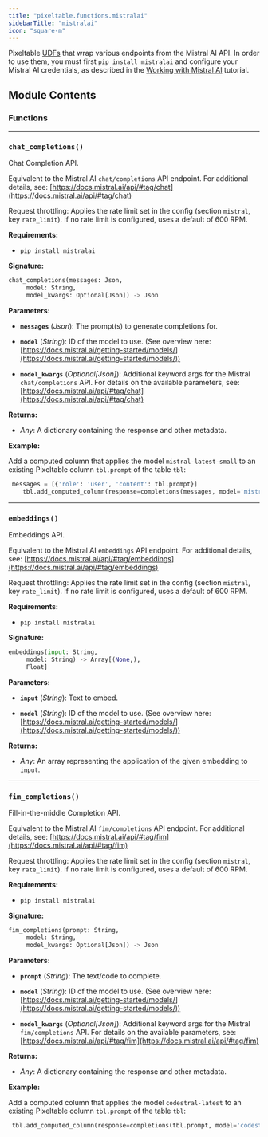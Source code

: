 ```yaml
---
title: "pixeltable.functions.mistralai"
sidebarTitle: "mistralai"
icon: "square-m"
---
```


Pixeltable [UDFs](https://pixeltable.readme.io/docs/user-defined-functions-udfs) that wrap various endpoints from the Mistral AI API. In order to use them, you must first `pip install mistralai` and configure your Mistral AI credentials, as described in the [Working with Mistral AI](https://pixeltable.readme.io/docs/working-with-mistralai) tutorial.


## Module Contents

### Functions


---

### `chat_completions()`

Chat Completion API.


Equivalent to the Mistral AI `chat/completions` API endpoint. For additional details, see: [https://docs.mistral.ai/api/#tag/chat](https://docs.mistral.ai/api/#tag/chat)

Request throttling: Applies the rate limit set in the config (section `mistral`, key `rate_limit`). If no rate limit is configured, uses a default of 600 RPM.

**Requirements:**

- `pip install mistralai`


**Signature:**

```python
chat_completions(messages: Json,
     model: String,
     model_kwargs: Optional[Json]) -> Json
```

**Parameters:**

- **`messages`** (*Json*): The prompt(s) to generate completions for.

- **`model`** (*String*): ID of the model to use. (See overview here: [https://docs.mistral.ai/getting-started/models/](https://docs.mistral.ai/getting-started/models/))

- **`model_kwargs`** (*Optional[Json]*): Additional keyword args for the Mistral `chat/completions` API. For details on the available parameters, see: [https://docs.mistral.ai/api/#tag/chat](https://docs.mistral.ai/api/#tag/chat)


**Returns:**

- *Any*: A dictionary containing the response and other metadata.



**Example:**

<Tip>

Add a computed column that applies the model `mistral-latest-small`
to an existing Pixeltable column `tbl.prompt` of the table `tbl`:
```python
 messages = [{'role': 'user', 'content': tbl.prompt}]
    tbl.add_computed_column(response=completions(messages, model='mistral-latest-small'))
```

</Tip>


---

### `embeddings()`

Embeddings API.


Equivalent to the Mistral AI `embeddings` API endpoint. For additional details, see: [https://docs.mistral.ai/api/#tag/embeddings](https://docs.mistral.ai/api/#tag/embeddings)

Request throttling: Applies the rate limit set in the config (section `mistral`, key `rate_limit`). If no rate limit is configured, uses a default of 600 RPM.

**Requirements:**

- `pip install mistralai`


**Signature:**

```python
embeddings(input: String,
     model: String) -> Array[(None,),
     Float]
```

**Parameters:**

- **`input`** (*String*): Text to embed.

- **`model`** (*String*): ID of the model to use. (See overview here: [https://docs.mistral.ai/getting-started/models/](https://docs.mistral.ai/getting-started/models/))


**Returns:**

- *Any*: An array representing the application of the given embedding to `input`.



---

### `fim_completions()`

Fill-in-the-middle Completion API.


Equivalent to the Mistral AI `fim/completions` API endpoint. For additional details, see: [https://docs.mistral.ai/api/#tag/fim](https://docs.mistral.ai/api/#tag/fim)

Request throttling: Applies the rate limit set in the config (section `mistral`, key `rate_limit`). If no rate limit is configured, uses a default of 600 RPM.

**Requirements:**

- `pip install mistralai`


**Signature:**

```python
fim_completions(prompt: String,
     model: String,
     model_kwargs: Optional[Json]) -> Json
```

**Parameters:**

- **`prompt`** (*String*): The text/code to complete.

- **`model`** (*String*): ID of the model to use. (See overview here: [https://docs.mistral.ai/getting-started/models/](https://docs.mistral.ai/getting-started/models/))

- **`model_kwargs`** (*Optional[Json]*): Additional keyword args for the Mistral `fim/completions` API. For details on the available parameters, see: [https://docs.mistral.ai/api/#tag/fim](https://docs.mistral.ai/api/#tag/fim)


**Returns:**

- *Any*: A dictionary containing the response and other metadata.



**Example:**

<Tip>

Add a computed column that applies the model `codestral-latest`
to an existing Pixeltable column `tbl.prompt` of the table `tbl`:
```python
 tbl.add_computed_column(response=completions(tbl.prompt, model='codestral-latest'))
```

</Tip>

